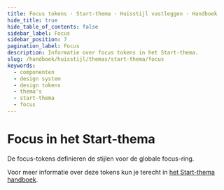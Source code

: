 ```yaml
---
title: Focus tokens · Start-thema · Huisstijl vastleggen · Handboek
hide_title: true
hide_table_of_contents: false
sidebar_label: Focus
sidebar_position: 7
pagination_label: Focus
description: Informatie over focus tokens in het Start-thema.
slug: /handboek/huisstijl/themas/start-thema/focus
keywords:
  - componenten
  - design system
  - design tokens
  - thema's
  - start-thema
  - focus
---
```



# Focus in het Start-thema

<Paragraph lead>De focus-tokens definieren de stijlen voor de globale focus-ring.</Paragraph>

Voor meer informatie over deze tokens kun je terecht in [het Start-thema handboek](/handboek/huisstijl/themas/start-thema).

<CommonDesignTokensTable type="focus" />

